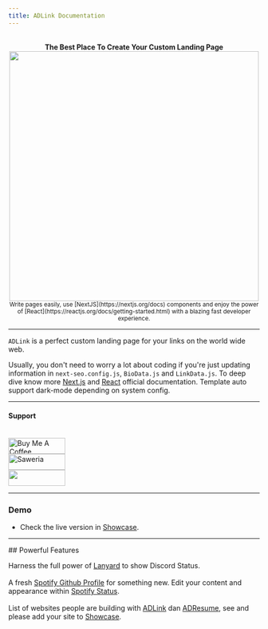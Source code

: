 ```yaml
---
title: ADLink Documentation
---
```


<script src="https://code.iconify.design/iconify-icon/1.0.7/iconify-icon.min.js"></script>

<br />
<center><strong>The Best Place To Create Your Custom Landing Page</strong></center>
<center><img src="/preview.png" width="500" height="500" /></center>
<center><small>Write pages easily, use [NextJS](https://nextjs.org/docs) components and enjoy the power of [React](https://reactjs.org/docs/getting-started.html) with a blazing fast developer experience.</small></center>

---

`ADLink` is a perfect custom landing page for your links on the world wide web.

Usually, you don't need to worry a lot about coding if you're just updating information in `next-seo.config.js`, `BioData.js` and `LinkData.js`. To deep dive know more  [Next.js](https://nextjs.org/docs) and [React](https://reactjs.org/getting-started.html) official documentation.
<Callout type="info">
Template auto support dark-mode depending on system config.
</Callout>

---

#### Support
<br/>
<a href="https://www.buymeacoffee.com/agcrisbp" target="_blank"><img src="https://cdn.buymeacoffee.com/buttons/v2/default-yellow.png" alt="Buy Me A Coffee" height="32px" width="114px" /></a>
<br />
<a href="https://saweria.co/agcrisbp" target="_blank"><img src="https://aghea.site/saweria-button.png" alt="Saweria" height="32px" width="114px" /></a>
<br />
<a href="https://github.com/sponsors/agcrisbp" target="_blank" title="Sponsor"><img src="/sponsor-badge.svg" height="32" width="114" /></a>

---

### Demo
- Check the live version in [Showcase](/showcase).

---

<Callout type="info">
## Powerful Features

<iconify-icon icon="logos:discord-icon"></iconify-icon> Harness the full power of [Lanyard](https://github.com/Phineas/lanyard) to show Discord Status.<br /><br/>
<iconify-icon icon="logos:spotify-icon"></iconify-icon> A fresh [Spotify Github Profile](https://github.com/kittinan/spotify-github-profile) for something new. Edit your content and appearance within [Spotify Status](../frontend#add-spotify-status).<br /><br/>
<iconify-icon icon="logos:bash-icon"></iconify-icon> List of websites people are building with [ADLink](https://bit.ly/ADLink24) dan [ADResume](https://bit.ly/AD-Resume), see and please add your site to [Showcase](/showcase).
</Callout>